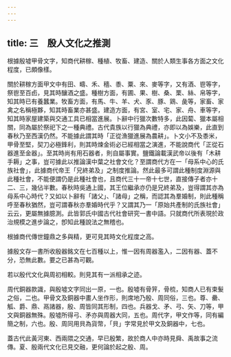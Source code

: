 ```yaml
---
---
---
```

title: 三　殷人文化之推測
---




根據殷墟甲骨文字，知商代耕稼、種植、牧畜、建造、關於人類生事各方面之文化程度，已頗像樣。

關於耕稼方面甲文中有田、疇、禾、穡、黍、粟、來、麥等字，又有酒、鬯等字，祭鬯至百卣，見其時釀酒之盛。種樹方面，有圃、果、樹、桑、栗、絲、帛等字，知其時已有養蠶業。牧畜方面，有馬、牛、羊、犬、豕、豚、鶏、彘等，家畜、家禽之名稱極夥，知其時畜業亦甚盛。建造方面，有宮、室、宅、家、舟、車等字，知其時家屋建築與交通工具已相當進展。卜辭中行獵次數特多，此因蔔、獵本屬相關，同為屬於祭祀下之一種典禮。古代貴族以行獵為典禮，亦即以為娛樂，此直到春秋乃至西漢仍然。不能據此謂其時「正從漁獵進展為農耕」。卜文小不及黍米，甲骨至堅，契刀必極鋒利，則其時煉金術必已經相當之演進，不能說商代「正從石器進至金器」。至其時尚有用石器者，則自屬事實。鹽鐵論載漢武帝以後有「木耕手耨」之事，豈可據此以推論漢中葉之社會文化？至謂商代方在一「母系中心的氏族社會」，此據商代帝王「兄終弟及」之制度推論。然此最多可謂此種制度淵源與此種社會，不能便謂仍是此種社會也，且商代三十一帝十七世，直接傳子者亦十二、三，幾佔半數。春秋時吳通上國，其王位繼承亦仍是兄終弟及，豈得謂其亦為母系中心時代？又如以卜辭有「諸父」、「諸母」之稱，而認其為羣婚制，則此種稱呼至春秋猶然，豈可謂春秋亦羣婚時代乎？又謂其乃一「原始共產制的氏族社會」云云，更屬無據臆測。此皆郭氏中國古代社會研究一書中語。只就商代所表現於政治規模之進步論之，卽知此種說法之無稽也。

根據商代傳世鐘鼎之多與精，更可見其時文化程度之高。

據殷文存一書所收殷器銘文在七百種以上，惟一因有周器濫入，二因有器、蓋不分，恐無此數。要之已甚為可觀。

若以殷代文化與周初相較。則見其有一派相承之迹。

周代銅器款識，與殷墟文字同出一原，一也。殷墟有骨笄，骨梳，知商人已有束髮之俗，二也。甲骨文及銅器中畫人坐作形，則席地乃殷、周同俗，三也。尊、罍、觚、爵、鼎、鬲諸器，殷、周皆同其形制，四也。兵器戈、矛、弓、矢、刀等，甲文與銅器無殊。殷墟所得弓、矛亦與周器大同，五也。周代字，甲文作等，同有編簡之制，六也。殷、周同用貝為貨幣，「貝」字常見於甲文及銅器中，七也。

蓋古代此黃河東、西兩隈之交通，早已殷繁，故於商人中亦時見舜、禹故事之流傳。夏、殷兩代文化已見交融，更何論於起之殷、周。
